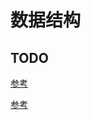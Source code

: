 # 数据结构

## TODO

[参考](https://blog.csdn.net/qq_57956183/article/details/130800285)

[参考](https://blog.csdn.net/weixin_64965154/article/details/131011720)